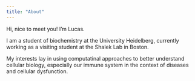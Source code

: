 ```yaml
---
title: "About"
---
```


Hi, nice to meet you! I'm Lucas. 

I am a student of biochemistry at the University Heidelberg, currently working as a visiting student at the Shalek Lab in Boston. 

My interests lay in using computatinal approaches to better understand cellular biology, especially our immune system in the context of diseases and cellular dysfunction. 
